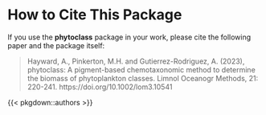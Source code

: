# How to Cite This Package

If you use the **phytoclass** package in your work, please cite the following paper and the package itself:

> Hayward, A., Pinkerton, M.H. and Gutierrez-Rodriguez, A. (2023),
> phytoclass: A pigment-based chemotaxonomic method to determine the biomass of phytoplankton classes.
> Limnol Oceanogr Methods, 21: 220-241. https://doi.org/10.1002/lom3.10541

{{< pkgdown::authors >}}
